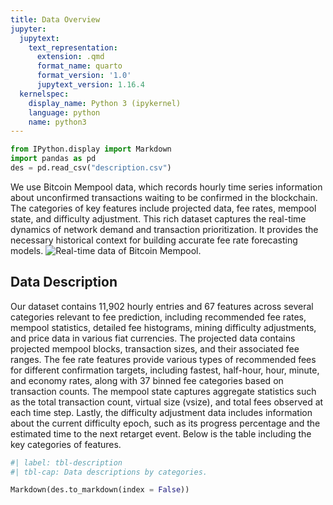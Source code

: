 ```yaml
---
title: Data Overview
jupyter:
  jupytext:
    text_representation:
      extension: .qmd
      format_name: quarto
      format_version: '1.0'
      jupytext_version: 1.16.4
  kernelspec:
    display_name: Python 3 (ipykernel)
    language: python
    name: python3
---
```


```python
from IPython.display import Markdown
import pandas as pd
des = pd.read_csv("description.csv")
```


We use Bitcoin Mempool data, which records hourly time series information about unconfirmed transactions waiting to be confirmed in the blockchain. The categories of key features include projected data, fee rates, mempool state, and difficulty adjustment. This rich dataset captures the real-time dynamics of network demand and transaction prioritization. It provides the necessary historical context for building accurate fee rate forecasting models. 
![Real-time data of Bitcoin Mempool.](../img/mempool.png){#fig-mempool}


## Data Description

Our dataset contains 11,902 hourly entries and 67 features across several categories relevant to fee prediction, including recommended fee rates, mempool statistics, detailed fee histograms, mining difficulty adjustments, and price data in various fiat currencies. The projected data contains projected mempool blocks, transaction sizes, and their associated fee ranges. The fee rate features provide various types of recommended fees for different confirmation targets, including fastest, half-hour, hour, minute, and economy rates, along with 37 binned fee categories based on transaction counts. The mempool state captures aggregate statistics such as the total transaction count, virtual size (vsize), and total fees observed at each time step. Lastly, the difficulty adjustment data includes information about the current difficulty epoch, such as its progress percentage and the estimated time to the next retarget event. Below is the table including the key categories of features. 

```python
#| label: tbl-description
#| tbl-cap: Data descriptions by categories.

Markdown(des.to_markdown(index = False))
```
